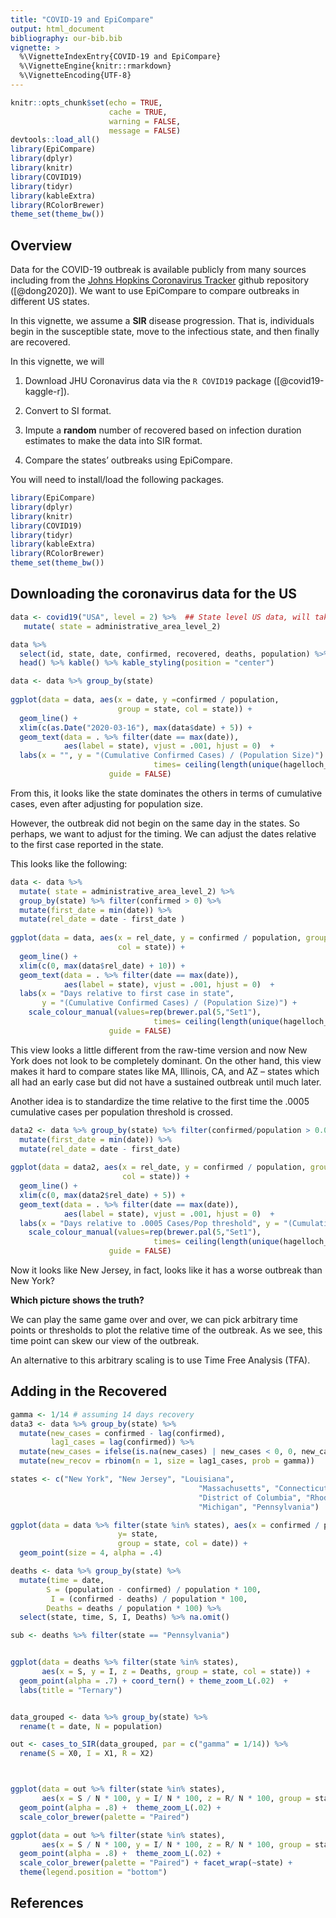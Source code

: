 ```yaml
---
title: "COVID-19 and EpiCompare"
output: html_document
bibliography: our-bib.bib
vignette: >
  %\VignetteIndexEntry{COVID-19 and EpiCompare}
  %\VignetteEngine{knitr::rmarkdown}
  %\VignetteEncoding{UTF-8}
---
```


```r
knitr::opts_chunk$set(echo = TRUE,
                      cache = TRUE,
                      warning = FALSE,
                      message = FALSE)
devtools::load_all()
library(EpiCompare)
library(dplyr)
library(knitr)
library(COVID19)
library(tidyr)
library(kableExtra)
library(RColorBrewer)
theme_set(theme_bw())
```




##  Overview

Data for the COVID-19 outbreak is available publicly from many sources including from the [Johns Hopkins Coronavirus Tracker](https://github.com/CSSEGISandData/COVID-19) github repository ([@dong2020]).  We want to use EpiCompare to compare outbreaks in different US states. 

In this vignette, we assume a **SIR** disease progression.  That is, individuals begin in the susceptible state, move to the infectious state, and then finally are recovered.

In this vignette, we will

1. Download JHU Coronavirus data via the `R COVID19` package ([@covid19-kaggle-r]).

2. Convert to SI format.

3.  Impute a **random** number of recovered based on infection duration estimates to make the data into SIR format.

4. Compare the states' outbreaks using EpiCompare.




You will need to install/load the following packages.

```r
library(EpiCompare)
library(dplyr)
library(knitr)
library(COVID19)
library(tidyr)
library(kableExtra)
library(RColorBrewer)
theme_set(theme_bw())
```

## Downloading the coronavirus data for the US

```r
data <- covid19("USA", level = 2) %>%  ## State level US data, will take a few seconds
   mutate( state = administrative_area_level_2)

data %>% 
  select(id, state, date, confirmed, recovered, deaths, population) %>% 
  head() %>% kable() %>% kable_styling(position = "center")

```
```r
data <- data %>% group_by(state) 
  
ggplot(data = data, aes(x = date, y =confirmed / population,
                        group = state, col = state)) + 
  geom_line() +
  xlim(c(as.Date("2020-03-16"), max(data$date) + 5)) +
  geom_text(data = . %>% filter(date == max(date)),
            aes(label = state), vjust = .001, hjust = 0)  +
  labs(x = "", y = "(Cumulative Confirmed Cases) / (Population Size)")  +  scale_colour_manual(values=rep(brewer.pal(5,"Set1"),
                                times= ceiling(length(unique(hagelloch_raw$HN)) / 5)),
                      guide = FALSE)
```


From this, it looks like the state dominates the others in terms of cumulative cases, even after adjusting for population size.

However, the outbreak did not begin on the same day in the states.  So perhaps, we want to adjust for the timing.  We can adjust the dates relative to the first case reported in the state.


This looks like the following:

```r
data <- data %>%
  mutate( state = administrative_area_level_2) %>%
  group_by(state) %>% filter(confirmed > 0) %>%
  mutate(first_date = min(date)) %>%
  mutate(rel_date = date - first_date )
  
ggplot(data = data, aes(x = rel_date, y = confirmed / population, group = state,
                        col = state)) + 
  geom_line() +
  xlim(c(0, max(data$rel_date) + 10)) +
  geom_text(data = . %>% filter(date == max(date)),
            aes(label = state), vjust = .001, hjust = 0)  +
  labs(x = "Days relative to first case in state", 
       y = "(Cumulative Confirmed Cases) / (Population Size)") + 
    scale_colour_manual(values=rep(brewer.pal(5,"Set1"),
                                times= ceiling(length(unique(hagelloch_raw$HN)) / 5)),
                      guide = FALSE)
```

This view looks a little different from the raw-time version and now New York does not look to be completely dominant.  On the other hand, this view makes it hard to compare states like MA, Illinois, CA, and AZ -- states which all had an early case but did not have a sustained outbreak until much later.

Another idea is to standardize the time relative to the first time the .0005 cumulative cases per population threshold is crossed.

```r
data2 <- data %>% group_by(state) %>% filter(confirmed/population > 0.0005) %>%
  mutate(first_date = min(date)) %>%
  mutate(rel_date = date - first_date)
  
ggplot(data = data2, aes(x = rel_date, y = confirmed / population, group = state,
                         col = state)) + 
  geom_line() +
  xlim(c(0, max(data2$rel_date) + 5)) +
  geom_text(data = . %>% filter(date == max(date)),
            aes(label = state), vjust = .001, hjust = 0)  +
  labs(x = "Days relative to .0005 Cases/Pop threshold", y = "(Cumulative Confirmed Cases) / (Population Size)") + 
    scale_colour_manual(values=rep(brewer.pal(5,"Set1"),
                                times= ceiling(length(unique(hagelloch_raw$HN)) / 5)),
                      guide = FALSE)
```


Now it looks like New Jersey, in fact, looks like it has a worse outbreak than New York?

**Which picture shows the truth?**

We can play the same game over and over, we can pick arbitrary time points or thresholds to plot the relative time of the outbreak.  As we see, this time point can skew our view of the outbreak.

An alternative to this arbitrary scaling is to use Time Free Analysis (TFA).

## Adding in the Recovered

```r

gamma <- 1/14 # assuming 14 days recovery
data3 <- data %>% group_by(state) %>%
  mutate(new_cases = confirmed - lag(confirmed),
         lag1_cases = lag(confirmed)) %>%
  mutate(new_cases = ifelse(is.na(new_cases) | new_cases < 0, 0, new_cases)) %>%
  mutate(new_recov = rbinom(n = 1, size = lag1_cases, prob = gamma))

states <- c("New York", "New Jersey", "Louisiana",
                                          "Massachusetts", "Connecticut", 
                                          "District of Columbia", "Rhode Island",
                                          "Michigan", "Pennsylvania")

ggplot(data = data %>% filter(state %in% states), aes(x = confirmed / population,
                        y= state,
                        group = state, col = date)) +
  geom_point(size = 4, alpha = .4)  
```








```r
deaths <- data %>% group_by(state) %>%
  mutate(time = date,
        S = (population - confirmed) / population * 100,
         I = (confirmed - deaths) / population * 100,
        Deaths = deaths / population * 100) %>%
  select(state, time, S, I, Deaths) %>% na.omit()

sub <- deaths %>% filter(state == "Pennsylvania")


ggplot(data = deaths %>% filter(state %in% states),
       aes(x = S, y = I, z = Deaths, group = state, col = state)) +  
  geom_point(alpha = .7) + coord_tern() + theme_zoom_L(.02)  +
  labs(title = "Ternary")



```


```r
data_grouped <- data %>% group_by(state) %>%
  rename(t = date, N = population)

out <- cases_to_SIR(data_grouped, par = c("gamma" = 1/14)) %>%
  rename(S = X0, I = X1, R = X2)



ggplot(data = out %>% filter(state %in% states),
       aes(x = S / N * 100, y = I/ N * 100, z = R/ N * 100, group = state, col = state)) + coord_tern() + geom_path(alpha = .8) + 
  geom_point(alpha = .8) +  theme_zoom_L(.02) + 
  scale_color_brewer(palette = "Paired")
```

```r
ggplot(data = out %>% filter(state %in% states),
       aes(x = S / N * 100, y = I/ N * 100, z = R/ N * 100, group = state, col = state)) + coord_tern() + geom_path(alpha = .8) + 
  geom_point(alpha = .8) +  theme_zoom_L(.02) + 
  scale_color_brewer(palette = "Paired") + facet_wrap(~state) +
  theme(legend.position = "bottom")


```

## References